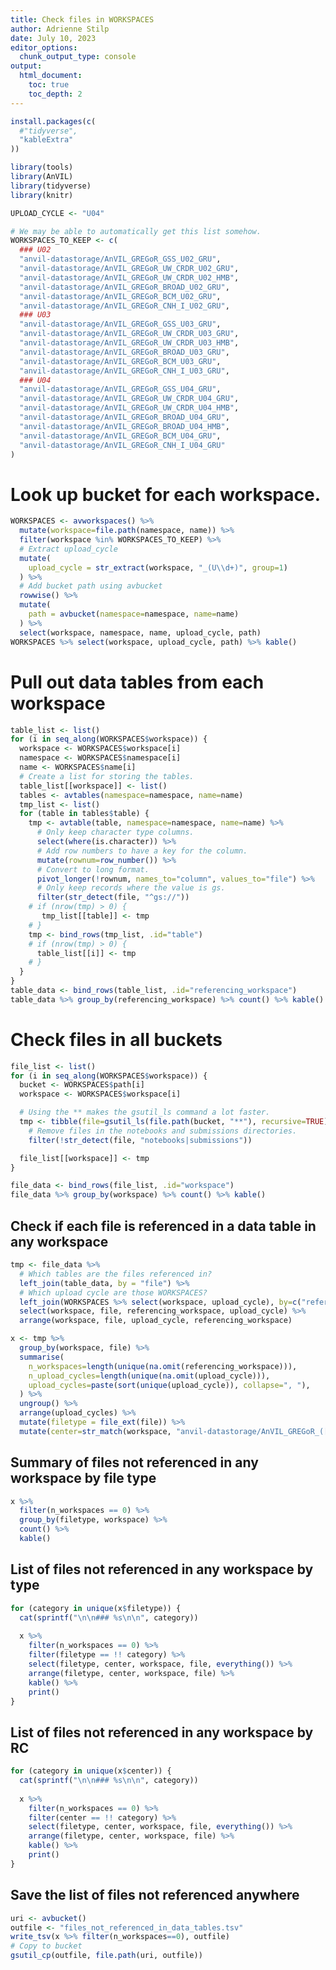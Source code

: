 ```yaml
---
title: Check files in WORKSPACES
author: Adrienne Stilp
date: July 10, 2023
editor_options: 
  chunk_output_type: console
output:
  html_document:
    toc: true
    toc_depth: 2
---
```


```r
install.packages(c(
  #"tidyverse",
  "kableExtra"
))
```

```r
library(tools)
library(AnVIL)
library(tidyverse)
library(knitr)
```


```r
UPLOAD_CYCLE <- "U04"

# We may be able to automatically get this list somehow.
WORKSPACES_TO_KEEP <- c(
  ### U02
  "anvil-datastorage/AnVIL_GREGoR_GSS_U02_GRU",
  "anvil-datastorage/AnVIL_GREGoR_UW_CRDR_U02_GRU",
  "anvil-datastorage/AnVIL_GREGoR_UW_CRDR_U02_HMB",
  "anvil-datastorage/AnVIL_GREGoR_BROAD_U02_GRU",
  "anvil-datastorage/AnVIL_GREGoR_BCM_U02_GRU",
  "anvil-datastorage/AnVIL_GREGoR_CNH_I_U02_GRU",
  ### U03
  "anvil-datastorage/AnVIL_GREGoR_GSS_U03_GRU",
  "anvil-datastorage/AnVIL_GREGoR_UW_CRDR_U03_GRU",
  "anvil-datastorage/AnVIL_GREGoR_UW_CRDR_U03_HMB",
  "anvil-datastorage/AnVIL_GREGoR_BROAD_U03_GRU",
  "anvil-datastorage/AnVIL_GREGoR_BCM_U03_GRU",
  "anvil-datastorage/AnVIL_GREGoR_CNH_I_U03_GRU",
  ### U04
  "anvil-datastorage/AnVIL_GREGoR_GSS_U04_GRU",
  "anvil-datastorage/AnVIL_GREGoR_UW_CRDR_U04_GRU",
  "anvil-datastorage/AnVIL_GREGoR_UW_CRDR_U04_HMB",
  "anvil-datastorage/AnVIL_GREGoR_BROAD_U04_GRU",
  "anvil-datastorage/AnVIL_GREGoR_BROAD_U04_HMB",
  "anvil-datastorage/AnVIL_GREGoR_BCM_U04_GRU",
  "anvil-datastorage/AnVIL_GREGoR_CNH_I_U04_GRU"
)
```

# Look up bucket for each workspace.

```r
WORKSPACES <- avworkspaces() %>%
  mutate(workspace=file.path(namespace, name)) %>%
  filter(workspace %in% WORKSPACES_TO_KEEP) %>%
  # Extract upload_cycle
  mutate(
    upload_cycle = str_extract(workspace, "_(U\\d+)", group=1)
  ) %>%
  # Add bucket path using avbucket
  rowwise() %>%
  mutate(
    path = avbucket(namespace=namespace, name=name)
  ) %>%
  select(workspace, namespace, name, upload_cycle, path)
WORKSPACES %>% select(workspace, upload_cycle, path) %>% kable()
```

# Pull out data tables from each workspace

```r
table_list <- list()
for (i in seq_along(WORKSPACES$workspace)) {
  workspace <- WORKSPACES$workspace[i]
  namespace <- WORKSPACES$namespace[i]
  name <- WORKSPACES$name[i]
  # Create a list for storing the tables.
  table_list[[workspace]] <- list()
  tables <- avtables(namespace=namespace, name=name)
  tmp_list <- list()
  for (table in tables$table) {
    tmp <- avtable(table, namespace=namespace, name=name) %>%
      # Only keep character type columns.
      select(where(is.character)) %>%
      # Add row numbers to have a key for the column.
      mutate(rownum=row_number()) %>%
      # Convert to long format.
      pivot_longer(!rownum, names_to="column", values_to="file") %>%
      # Only keep records where the value is gs.
      filter(str_detect(file, "^gs://"))
    # if (nrow(tmp) > 0) {
       tmp_list[[table]] <- tmp
    # }
    tmp <- bind_rows(tmp_list, .id="table")
    # if (nrow(tmp) > 0) {
      table_list[[i]] <- tmp
    # }
  }
}
table_data <- bind_rows(table_list, .id="referencing_workspace")
table_data %>% group_by(referencing_workspace) %>% count() %>% kable()
```

# Check files in all buckets

```r
file_list <- list()
for (i in seq_along(WORKSPACES$workspace)) {
  bucket <- WORKSPACES$path[i]
  workspace <- WORKSPACES$workspace[i]

  # Using the ** makes the gsutil_ls command a lot faster.
  tmp <- tibble(file=gsutil_ls(file.path(bucket, "**"), recursive=TRUE)) %>%
    # Remove files in the notebooks and submissions directories.
    filter(!str_detect(file, "notebooks|submissions"))

  file_list[[workspace]] <- tmp
}

file_data <- bind_rows(file_list, .id="workspace")
file_data %>% group_by(workspace) %>% count() %>% kable()
```

## Check if each file is referenced in a data table in any workspace

```r
tmp <- file_data %>%
  # Which tables are the files referenced in?
  left_join(table_data, by = "file") %>%
  # Which upload cycle are those WORKSPACES?
  left_join(WORKSPACES %>% select(workspace, upload_cycle), by=c("referencing_workspace"="workspace")) %>%
  select(workspace, file, referencing_workspace, upload_cycle) %>%
  arrange(workspace, file, upload_cycle, referencing_workspace)
```

```r
x <- tmp %>% 
  group_by(workspace, file) %>%
  summarise(
    n_workspaces=length(unique(na.omit(referencing_workspace))),
    n_upload_cycles=length(unique(na.omit(upload_cycle))),
    upload_cycles=paste(sort(unique(upload_cycle)), collapse=", "),
  ) %>%
  ungroup() %>%
  arrange(upload_cycles) %>%
  mutate(filetype = file_ext(file)) %>%
  mutate(center=str_match(workspace, "anvil-datastorage/AnVIL_GREGoR_([A-Z_]+?)_U")[,2])
```

## Summary of files not referenced in any workspace by file type

```r
x %>%
  filter(n_workspaces == 0) %>%
  group_by(filetype, workspace) %>%
  count() %>%
  kable()
```

## List of files not referenced in any workspace by type {.tabset}

```r
for (category in unique(x$filetype)) {
  cat(sprintf("\n\n### %s\n\n", category))
    
  x %>%
    filter(n_workspaces == 0) %>%
    filter(filetype == !! category) %>%
    select(filetype, center, workspace, file, everything()) %>%
    arrange(filetype, center, workspace, file) %>%
    kable() %>%
    print()
}
```

## List of files not referenced in any workspace by RC {.tabset}

```r
for (category in unique(x$center)) {
  cat(sprintf("\n\n### %s\n\n", category))
    
  x %>%
    filter(n_workspaces == 0) %>%
    filter(center == !! category) %>%
    select(filetype, center, workspace, file, everything()) %>%
    arrange(filetype, center, workspace, file) %>%
    kable() %>%
    print()
}
```
## Save the list of files not referenced anywhere

```r
uri <- avbucket()
outfile <- "files_not_referenced_in_data_tables.tsv"
write_tsv(x %>% filter(n_workspaces==0), outfile)
# Copy to bucket
gsutil_cp(outfile, file.path(uri, outfile))
```
